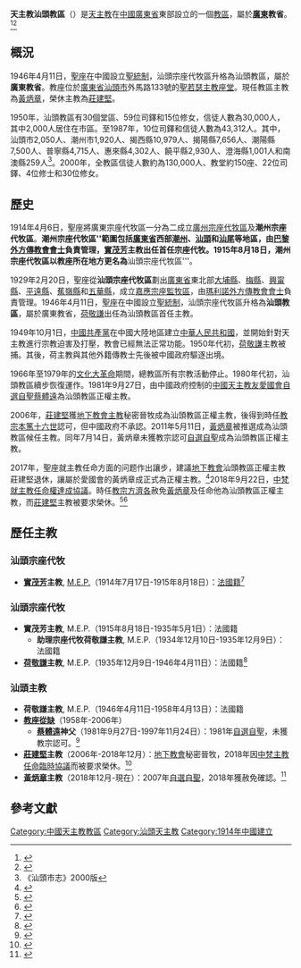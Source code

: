 {{Infobox Roman Catholic diocese
|Roman Catholic Diocese of = 天主教汕頭教區
|Latin name of diocese = Dioecesis Scianteuvensis
|image                 = Shantou_Joseph_Church.jpg
|location              = [[中國|中國]][[廣東省|廣東省]][[汕頭市|汕頭市]]
|territory             = [[廣東省|廣東省]][[汕頭市|汕頭市]]、[[揭陽市|揭陽市]]、[[潮州市|潮州市]]、[[汕尾市|汕尾市]]及附近地區
|population            = 30,000人
|rite                  = [[拉丁禮|拉丁禮]]
|patron                = 
|parishes              = 30個
|secular priests       = 59位
|province              = '''[[天主教廣州總教區|廣東]]'''
|established           = {{unbulleted list|1914年4月6日 (成立宗座代牧區)|1946年4月11日 (升格教區)}}
|caption               = 聖若瑟主教座堂
|cathedral             = [[聖若瑟主教座堂_(汕頭)|聖若瑟主教座堂]]
|leadership            = 主教
|pope                 = {{Incumbent pope}}
|ordinary              = [[黃炳章|黃炳章]]主教
|coadjutor bishop      = 
|emeritus              = [[莊建堅|莊建堅]]主教
}}
'''天主教汕頭教區'''（{{lang-la|Dioecesis Scianteuvensis}}）是[[天主教|天主教]]在[[中國|中國]][[廣東省|廣東省]]東部設立的一個[[教區|教區]]，屬於'''[[天主教廣州總教區|廣東]]教省'''。<ref>{{Cite web |url=http://www.gcatholic.org/dioceses/diocese/swat0.htm |title=Diocese of Shantou 汕頭 |access-date=2022年1月28日 |archive-date=2015年9月24日 |archive-url=https://web.archive.org/web/20150924144047/http://www.gcatholic.org/dioceses/diocese/swat0.htm |dead-url=no }}</ref><ref>{{Cite web |url=http://www.catholic-hierarchy.org/diocese/dswat.html |title=Diocese of Shantou [Swatow] |access-date=2021年12月8日 |archive-date=2022年2月7日 |archive-url=https://web.archive.org/web/20220207075510/http://www.catholic-hierarchy.org/diocese/dswat.html |dead-url=no }}</ref>

== 概況==
1946年4月11日，[[聖座|聖座]]在中國設立[[聖統制|聖統制]]，汕頭宗座代牧區升格為汕頭教區，屬於'''廣東教省'''。教座位於[[廣東省|廣東省]][[汕頭市|汕頭市]]外馬路133號的[[聖若瑟主教座堂_(汕頭)|聖若瑟主教座堂]]。現任教區主教為[[黃炳章|黃炳章]]，榮休主教為[[莊建堅|莊建堅]]。

1950年，汕頭教區有30個堂區、59位司鐸和15位修女，信徒人數為30,000人，其中2,000人居住在市區。至1987年，10位司鐸和信徒人數為43,312人。其中，汕頭市2,050人、潮州市1,920人、揭西縣10,979人、揭陽縣7,656人、潮陽縣7,500人、普寧縣4,715人、惠來縣4,302人、饒平縣2,930人、澄海縣1,001人和南澳縣259人<ref>《汕頭市志》2000版</ref>。2000年，全教區信徒人數約為130,000人、教堂約150座、22位司鐸、4位修士和30位修女。

== 歷史 ==
1914年4月6日，聖座將廣東宗座代牧區一分為二成立[[天主教廣州總教區|廣州宗座代牧區]]及'''潮州宗座代牧區'''。'''潮州宗座代牧區''範圍包括[[廣東省_(中華民國)|廣東省]]西部[[潮州|潮州]]、[[汕頭|汕頭]]和[[汕尾|汕尾]]等地區，由[[巴黎外方傳教會|巴黎外方傳教會會士]]負責管理，[[實茂芳|實茂芳]]主教出任首任宗座代牧。1915年8月18日，潮州宗座代牧區以教座所在地方更名為'''汕頭宗座代牧區'''。

1929年2月20日，聖座從'''汕頭宗座代牧區'''劃出[[廣東省_(中華民國)|廣東省]]東北部[[大埔縣|大埔縣]]、[[梅縣|梅縣]]、[[興甯縣|興甯縣]]、[[平遠縣|平遠縣]]、[[蕉嶺縣|蕉嶺縣]]和[[五華縣|五華縣]]，成立[[天主教嘉應教區|嘉應宗座監牧區]]，由[[瑪利諾外方傳教會|瑪利諾外方傳教會會士]]負責管理。1946年4月11日，[[聖座|聖座]]在中國設立[[聖統制|聖統制]]，汕頭宗座代牧區升格為'''汕頭教區'''，屬於廣東教省，[[荷敬謙|荷敬謙]]出任為汕頭教區首任主教。

1949年10月1日，[[中國共產黨|中國共產黨]]在中國大陸地區建立[[中華人民共和國|中華人民共和國]]，並開始針對天主教進行宗教迫害及打壓，教會已經無法正常功能。1950年代初，[[荷敬謙|荷敬謙]]主教被捕。其後，荷主教與其他外籍傳教士先後被中國政府驅逐出境。

1966年至1979年的[[文化大革命|文化大革命]]期間，總教區所有宗教活動停止。1980年代初，汕頭教區續步恢復運作。1981年9月27日，由中國政府控制的[[中國天主教愛國會|中國天主教友愛國會]][[中國自選自聖主教列表|自選自聖]][[蔡體遠|蔡體遠]]為汕頭教區正權主教。

2006年，[[莊建堅|莊建堅]]獲[[中國天主教地下教會|地下教會主教]]秘密晉牧成為汕頭教區正權主教，後得到時任[[教宗|教宗]][[本篤十六世|本篤十六世]]認可，但中國政府不承認。2011年5月11日，[[黃炳章|黃炳章]]被推選成為汕頭教區候任主教。同年7月14日，黃炳章未獲教宗認可[[中國自選自聖主教列表|自選自聖]]成為汕頭教區正權主教。

2017年，聖座就主教任命方面的问题作出讓步，建議[[中國天主教地下教會|地下教會]]汕頭教區正權主教莊建堅退休，讓屬於愛國會的黃炳章成正式為正權主教。<ref>{{cite web |author=  |title= 梵蒂冈要求合法主教让位于“自选自圣”的非法主教 |url= http://www.asianews.it/news-zh/梵蒂冈要求合法主教让位于自选自圣的非法主教-42896.html |publisher= [[亚洲新闻|亚洲新闻]] |date= 2018年1月22日 |accessdate=  |pages=  |archive-date=2020年9月25日 |archive-url= https://web.archive.org/web/20200925075744/http://www.asianews.it/news-zh/%E6%A2%B5%E8%92%82%E5%86%88%E8%A6%81%E6%B1%82%E5%90%88%E6%B3%95%E4%B8%BB%E6%95%99%E8%AE%A9%E4%BD%8D%E4%BA%8E%E8%87%AA%E9%80%89%E8%87%AA%E5%9C%A3%E7%9A%84%E9%9D%9E%E6%B3%95%E4%B8%BB%E6%95%99-42896.html |dead-url= no }}</ref>2018年9月22日，[[中華人民共和國與梵蒂岡關係|中梵就主教任命權達成協議]]。時任[[方濟各_(教宗)|教宗方濟各]]赦免[[黃炳章|黃炳章]]及任命他為汕頭教區正權主教，而[[莊建堅|莊建堅]]主教被要求榮休。<ref>{{cite web |author=  |title= 七位非法主教的絕罰被解除；成立新的承德教區 |url= https://www.asianews.it/news-zh/%e4%b8%83%e4%bd%8d%e9%9d%9e%e6%b3%95%e4%b8%bb%e6%95%99%e7%9a%84%e7%bb%9d%e7%bd%9a%e8%a2%ab%e8%a7%a3%e9%99%a4%ef%bc%9b%e6%88%90%e7%ab%8b%e6%96%b0%e7%9a%84%e6%89%bf%e5%be%b7%e6%95%99%e5%8c%ba-45012.html |publisher= [[亚洲新闻|亚洲新闻]] |date= 2018年9月22日 |accessdate=  |pages=  |archive-date= 2022年4月25日 |archive-url= https://web.archive.org/web/20220425162431/https://www.asianews.it/news-zh/%e4%b8%83%e4%bd%8d%e9%9d%9e%e6%b3%95%e4%b8%bb%e6%95%99%e7%9a%84%e7%bb%9d%e7%bd%9a%e8%a2%ab%e8%a7%a3%e9%99%a4%ef%bc%9b%e6%88%90%e7%ab%8b%e6%96%b0%e7%9a%84%e6%89%bf%e5%be%b7%e6%95%99%e5%8c%ba-45012.html |dead-url= no }}</ref><ref>{{Cite web |url=https://www.bbc.com/zhongwen/trad/chinese-news-45619984 |title=中國梵蒂岡簽臨時協議 斷交六十載能否泯恩仇 |access-date=2018年9月23日 |archive-date=2022年2月7日 |publisher=[[BBC_News中文網|BBC News中文網]] |archive-url=https://web.archive.org/web/20220207143629/https://www.bbc.com/zhongwen/trad/chinese-news-45619984 |dead-url=no }}</ref>

== 歷任主教 ==
===汕頭宗座代牧===
* '''[[實茂芳|實茂芳]]主教 ''', [[巴黎外方傳教會|M.E.P.]]（1914年7月17日-1915年8月18日）：[[法國人|法國籍]]<ref>{{Cite web |url=http://www.catholic-hierarchy.org/bishop/brayssac.html |title=Bishop Adolphe Rayssac, M.E.P. † |access-date=2020年1月20日 |archive-date=2019年3月6日 |archive-url=https://web.archive.org/web/20190306223436/http://www.catholic-hierarchy.org/bishop/brayssac.html |dead-url=no }}</ref>

===汕頭宗座代牧===
* '''實茂芳主教 ''', M.E.P.（1915年8月18日-1935年5月1日）：法國籍
**'''助理宗座代牧荷敬謙主教 ''', M.E.P.（1934年12月10日-1935年12月9日）：法國籍
* '''[[荷敬謙|荷敬謙]]主教 ''', M.E.P.（1935年12月9日-1946年4月11日）：法國籍<ref>{{Cite web |url=http://www.catholic-hierarchy.org/bishop/bvoge.html |title=Bishop Charles Vogel, M.E.P. † |access-date=2020年1月25日 |archive-date=2019年3月6日 |archive-url=https://web.archive.org/web/20190306223526/http://www.catholic-hierarchy.org/bishop/bvoge.html |dead-url=no }}</ref>

===汕頭主教===
* '''荷敬謙主教 ''', M.E.P.（1946年4月11日-1958年4月13日）：法國籍
* '''[[教座從缺|教座從缺]]'''（1958年-2006年）
**'''[[蔡體遠|蔡體遠]]神父'''（1981年9月27日-1997年11月24日）：1981年[[中國自選自聖主教列表|自選自聖]]，未獲教宗認可。<ref>{{Cite web |url=http://www.catholic-hierarchy.org/bishop/bcaity.html |title=[Patriotic Bishop John Cai Ti-yuan (Tsai Tai-Yuen)] † |access-date=2019年12月19日 |archive-date=2022年2月7日 |archive-url=https://web.archive.org/web/20220207091145/http://www.catholic-hierarchy.org/bishop/bcaity.html |dead-url=no }}</ref>
* '''[[莊建堅|莊建堅]]主教 '''（2006年-2018年12月）：[[中國天主教地下教會|地下教會]]秘密晉牧，2018年因[[中華人民共和國與梵蒂岡關係|中梵主教任命臨時協議]]而被要求榮休。<ref>{{Cite web |url=http://www.catholic-hierarchy.org/bishop/bzhuangj.html |title=Bishop Peter Zhuang Jianjian |access-date=2019年12月26日 |archive-date=2022年2月7日 |archive-url=https://web.archive.org/web/20220207075512/http://www.catholic-hierarchy.org/bishop/bzhuangj.html |dead-url=no }}</ref>
* '''[[黃炳章|黃炳章]]主教 '''（2018年12月-現在）：2007年[[中國自選自聖主教列表|自選自聖]]，2018年獲赦免確認。<ref>{{Cite web |url=http://www.catholic-hierarchy.org/bishop/bhuangbin.html |title=Bishop Joseph Huang Bingzhang |access-date=2018年9月22日 |archive-date=2022年2月7日 |archive-url=https://web.archive.org/web/20220207091130/http://www.catholic-hierarchy.org/bishop/bhuangbin.html |dead-url=no }}</ref>

==參考文獻==
{{reflist}}

{{中國天主教教區}}

[[Category:中國天主教教區|Category:中國天主教教區]]
[[Category:汕頭天主教|Category:汕頭天主教]]
[[Category:1914年中國建立|Category:1914年中國建立]]